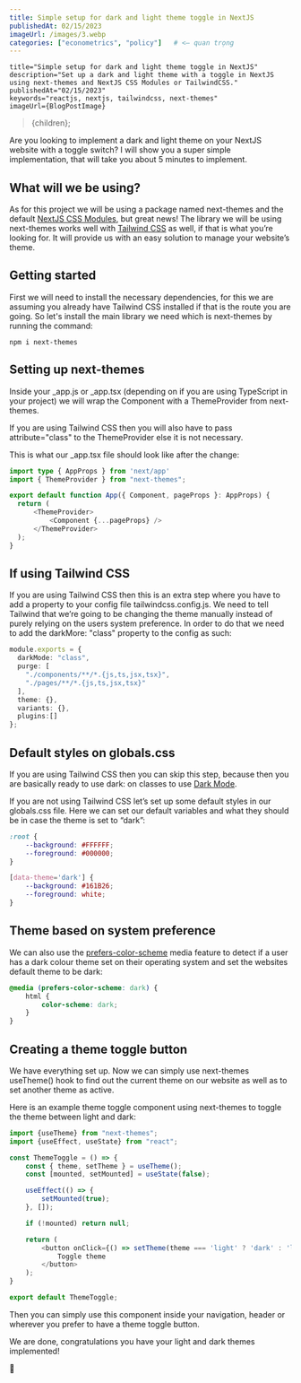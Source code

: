 ```yaml
---
title: Simple setup for dark and light theme toggle in NextJS
publishedAt: 02/15/2023
imageUrl: /images/3.webp
categories: ["econometrics", "policy"]   # <— quan trọng
---
```



    title="Simple setup for dark and light theme toggle in NextJS"
    description="Set up a dark and light theme with a toggle in NextJS using next-themes and NextJS CSS Modules or TailwindCSS."
    publishedAt="02/15/2023"
    keywords="reactjs, nextjs, tailwindcss, next-themes"
    imageUrl={BlogPostImage}
>{children}</BlogPostLayout>;

Are you looking to implement a dark and light theme on your NextJS website with a toggle switch?
I will show you a super simple implementation, that will take you about 5 minutes to implement.

## What will we be using?

As for this project we will be using a package named <span className="highlight">next-themes</span> and the default [NextJS CSS Modules](https://beta.nextjs.org/docs/styling/css-modules), but great news!
The library we will be using next-themes works well with [Tailwind CSS](https://tailwindcss.com/) as well, if that is what you’re looking for.
It will provide us with an easy solution to manage your website’s theme.

## Getting started

First we will need to install the necessary dependencies, for this we are assuming you already have Tailwind CSS installed if that is the route you are going.
So let's install the main library we need which is <span className="highlight">next-themes</span> by running the command:

```shell
npm i next-themes
```

## Setting up next-themes

Inside your <span className="highlight">_app.js</span> or <span className="highlight">_app.tsx</span> (depending on if you are using TypeScript in your project) we will wrap the <span className="highlight">Component</span> with a <span className="highlight">ThemeProvider</span> from next-themes.

If you are using Tailwind CSS then you will also have to pass <span className="highlight">attribute="class"</span> to the <span className="highlight">ThemeProvider</span> else it is not necessary.

This is what our _app.tsx file should look like after the change:

```typescript
import type { AppProps } from 'next/app'
import { ThemeProvider } from "next-themes";

export default function App({ Component, pageProps }: AppProps) {
  return (
      <ThemeProvider>
          <Component {...pageProps} />
      </ThemeProvider>
  );
}
```

## If using Tailwind CSS

If you are using Tailwind CSS then this is an extra step where you have to add a property to your config file <span className="highlight">tailwindcss.config.js</span>.
We need to tell Tailwind that we’re going to be changing the theme manually instead of purely relying on the users system preference.
In order to do that we need to add the <span className="highlight">darkMore: "class"</span> property to the config as such:

```typescript
module.exports = {
  darkMode: "class",
  purge: [
    "./components/**/*.{js,ts,jsx,tsx}",
    "./pages/**/*.{js,ts,jsx,tsx}"
  ],
  theme: {},
  variants: {},
  plugins:[]
};
```

## Default styles on globals.css

If you are using Tailwind CSS then you can skip this step, because then you are basically ready to use <span className="highlight">dark:</span> on classes to use [Dark Mode](https://tailwindcss.com/docs/dark-mode).

If you are not using Tailwind CSS let’s set up some default styles in our <span className="highlight">globals.css</span> file.
Here we can set our default variables and what they should be in case the theme is set to “dark”:

```css
:root {
    --background: #FFFFFF;
    --foreground: #000000;
}

[data-theme='dark'] {
    --background: #161B26;
    --foreground: white;
}
```

## Theme based on system preference

We can also use the [prefers-color-scheme](https://developer.mozilla.org/en-US/docs/Web/CSS/@media/prefers-color-scheme) media feature to detect if a user has a dark colour theme set on their operating system and set the websites default theme to be dark:

```css
@media (prefers-color-scheme: dark) {
    html {
        color-scheme: dark;
    }
}
```

## Creating a theme toggle button

We have everything set up. Now we can simply use next-themes <span className="highlight">useTheme()</span> hook to find out the current theme on our website as well as to set another theme as active.

Here is an example theme toggle component using next-themes to toggle the theme between light and dark:

```typescript
import {useTheme} from "next-themes";
import {useEffect, useState} from "react";

const ThemeToggle = () => {
    const { theme, setTheme } = useTheme();
    const [mounted, setMounted] = useState(false);

    useEffect(() => {
        setMounted(true);
    }, []);

    if (!mounted) return null;

    return (
        <button onClick={() => setTheme(theme === 'light' ? 'dark' : 'light')}>
            Toggle theme
        </button>
    );
}

export default ThemeToggle;
```

Then you can simply use this component inside your navigation, header or wherever you prefer to have a theme toggle button.

We are done, congratulations you have your light and dark themes implemented!

🎉
